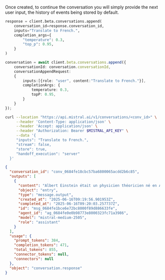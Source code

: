 
Once created, to continue the conversation you will simply provide the next user input, the history of events being stored by default.

<Tabs groupId="code">
  <TabItem value="python" label="python" default>

```py 
response = client.beta.conversations.append(
    conversation_id=response.conversation_id,
    inputs="Translate to French.",
    completion_args={
        "temperature": 0.3,
        "top_p": 0.95,
    }
)
```

  </TabItem>

  <TabItem value="typescript" label="typescript">

```typescript
conversation = await client.beta.conversations.append({
    conversationId: conversation.conversationId,
    conversationAppendRequest:
    {
        inputs:[{role: "user", content:"Translate to French."}],
        completionArgs: {
            temperature: 0.3,
            topP: 0.95,
        }
    }
});
```
  </TabItem>
  <TabItem value="curl" label="curl">

```bash
curl --location "https://api.mistral.ai/v1/conversations/<conv_id>" \
     --header 'Content-Type: application/json' \
     --header 'Accept: application/json' \
     --header "Authorization: Bearer $MISTRAL_API_KEY" \
     --data '{
     "inputs": "Translate to French.",
     "stream": false,
     "store": true,
     "handoff_execution": "server"
  }'
```

  </TabItem>
  <TabItem value="output" label="output">

```json
{
  "conversation_id": "conv_0684fe18cbc57ba6800065acdd2b6c85",
  "outputs": [
    {
      "content": "Albert Einstein était un physicien théoricien né en Allemagne, largement considéré comme l'un des scientifiques les plus influents du 20ᵉ siècle. Il est surtout connu pour avoir développé la théorie de la relativité, qui a révolutionné notre compréhension de l'espace, du temps et de l'énergie. Les travaux d'Einstein ont également apporté des contributions significatives au développement de la mécanique quantique et de la mécanique statistique.\n\nParmi ses réalisations les plus notables, on peut citer :\n\n1. **Théorie de la relativité restreinte (1905)** : Cette théorie a introduit l'idée que les lois de la physique sont les mêmes pour tous les observateurs non accélérés et que la vitesse de la lumière dans le vide est constante, indépendamment du mouvement de l'observateur.\n\n2. **Théorie de la relativité générale (1915)** : Cette théorie a étendu les principes de la relativité restreinte pour inclure la gravité, la décrivant comme une propriété de la géométrie de l'espace et du temps.\n\n3. **Équivalence masse-énergie (E=mc²)** : Cette équation célèbre de sa théorie de la relativité restreinte montre que la masse et l'énergie sont interchangeables.\n\n4. **Effet photoélectrique** : L'explication d'Einstein de l'effet photoélectrique, qui suggérait que la lumière pouvait être décrite comme des paquets discrets d'énergie (quanta ou photons), a été une étape décisive dans le développement de la théorie quantique.\n\nEinstein a reçu le prix Nobel de physique en 1921 pour son explication de l'effet photoélectrique. Il était également connu pour ses efforts humanitaires et son engagement en faveur des droits civiques et de la paix. Einstein a émigré aux États-Unis dans les années 1930 pour échapper à la montée du régime nazi en Allemagne et est devenu professeur à l'Institut d'études avancées de Princeton, dans le New Jersey, où il a passé le reste de sa carrière.\n\nLes travaux d'Einstein continuent d'influencer la physique moderne et notre compréhension de l'univers. Il est décédé le 18 avril 1955.",
      "object": "entry",
      "type": "message.output",
      "created_at": "2025-06-16T09:19:56.901953Z",
      "completed_at": "2025-06-16T09:20:03.257737Z",
      "id": "msg_0684fe1bce6e72bc8000f89d886633fe",
      "agent_id": "ag_0684fe0e0b98773e8000323fc71a3986",
      "model": "mistral-medium-2505",
      "role": "assistant"
    }
  ],
  "usage": {
    "prompt_tokens": 384,
    "completion_tokens": 471,
    "total_tokens": 855,
    "connector_tokens": null,
    "connectors": null
  },
  "object": "conversation.response"
}
```

  </TabItem>
</Tabs>